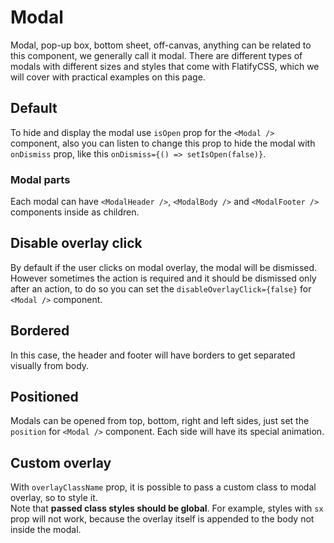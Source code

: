 
# Modal

<p class="component-doc-intro">
  Modal, pop-up box, bottom sheet, off-canvas, anything can be related to this
  component, we generally call it modal. There are different types of modals
  with different sizes and styles that come with FlatifyCSS, which we will cover
  with practical examples on this page.
</p>
<div class="funky-spacer" />

## Default

To hide and display the modal use `isOpen` prop for the `<Modal />` component, also you can listen to change this prop to hide the modal with `onDismiss` prop, like this `onDismiss={() => setIsOpen(false)}`.

<Canvas>
  <Story id="components-modal--default" />
</Canvas>

### Modal parts

Each modal can have `<ModalHeader />`, `<ModalBody />` and `<ModalFooter />` components inside as children.

<div class="funky-spacer" />

## Disable overlay click

By default if the user clicks on modal overlay, the modal will be dismissed.  
However sometimes the action is required and it should be dismissed only after an action, to do so you can set the `disableOverlayClick={false}` for `<Modal />` component.

<Canvas>
  <Story id="components-modal--disabled-overlay-click" />
</Canvas>

## Bordered

In this case, the header and footer will have borders to get separated visually from body.

<Canvas>
  <Story id="components-modal--bordered" />
</Canvas>

## Positioned

Modals can be opened from top, bottom, right and left sides, just set the `position` for `<Modal />` component. Each side will have its special animation.

<Canvas>
  <Story id="components-modal--positioned" />
</Canvas>

## Custom overlay

With `overlayClassName` prop, it is possible to pass a custom class to modal overlay, so to style it.  
Note that **passed class styles should be global**. For example, styles with `sx` prop will not work, because the overlay itself is appended to the body not inside the modal.

<Canvas>
  <Story id="components-modal--custom-overlay" />
</Canvas>
